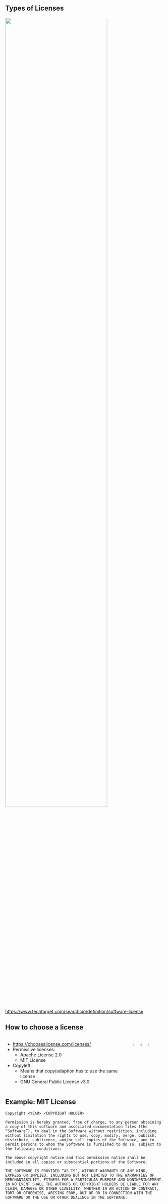 ## Types of Licenses

![](https://cdn.ttgtmedia.com/rms/onlineimages/5_types_of_software_licenses-f.png){width=80% fig-align="center"}

[https://www.techtarget.com/searchcio/definition/software-license](https://www.techtarget.com/searchcio/definition/software-license)


## How to choose a license
 
:::: {.columns}
::: {.column width="70%"}
 - [https://choosealicense.com/licenses/](https://choosealicense.com/licenses/)
 - Permissive licenses:
    - Apache License 2.0 
    - MIT License
 - Copyleft:
    - Means that copy/adaption has to use the same license
    - GNU General Public License v3.0
:::

::: {.column}
![](images/apache.png){.absolute top=12.5% right=5% width=20%}
![](images/mit_license.png){.absolute top=35% right=10% width=20%}
![](images/gpl3.png){.absolute top=70% right=5% width=20%}
:::
:::: 
    
## Example: MIT License
 
 ```
Copyright <YEAR> <COPYRIGHT HOLDER>

Permission is hereby granted, free of charge, to any person obtaining a copy of this software and associated documentation files (the “Software”), to deal in the Software without restriction, including without limitation the rights to use, copy, modify, merge, publish, distribute, sublicense, and/or sell copies of the Software, and to permit persons to whom the Software is furnished to do so, subject to the following conditions:

The above copyright notice and this permission notice shall be included in all copies or substantial portions of the Software.

THE SOFTWARE IS PROVIDED “AS IS”, WITHOUT WARRANTY OF ANY KIND, EXPRESS OR IMPLIED, INCLUDING BUT NOT LIMITED TO THE WARRANTIES OF MERCHANTABILITY, FITNESS FOR A PARTICULAR PURPOSE AND NONINFRINGEMENT. IN NO EVENT SHALL THE AUTHORS OR COPYRIGHT HOLDERS BE LIABLE FOR ANY CLAIM, DAMAGES OR OTHER LIABILITY, WHETHER IN AN ACTION OF CONTRACT, TORT OR OTHERWISE, ARISING FROM, OUT OF OR IN CONNECTION WITH THE SOFTWARE OR THE USE OR OTHER DEALINGS IN THE SOFTWARE.
 ```

<!--
## Add a license in Github 

![](images/github_license.png){width=80% fig-align="center"}

## Add a license in Gitlab 

![](images/gitlab_license.png){width=80% fig-align="center"}
-->

